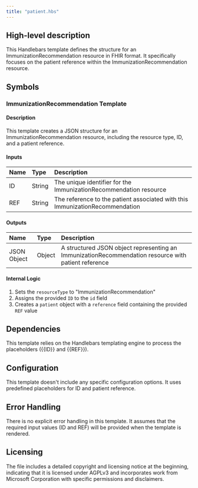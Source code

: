 ```yaml
---
title: "patient.hbs"
---
```


## High-level description
This Handlebars template defines the structure for an ImmunizationRecommendation resource in FHIR format. It specifically focuses on the patient reference within the ImmunizationRecommendation resource.

## Symbols

### ImmunizationRecommendation Template
#### Description
This template creates a JSON structure for an ImmunizationRecommendation resource, including the resource type, ID, and a patient reference.

#### Inputs
| Name | Type | Description |
|:-----|:-----|:------------|
| ID | String | The unique identifier for the ImmunizationRecommendation resource |
| REF | String | The reference to the patient associated with this ImmunizationRecommendation |

#### Outputs
| Name | Type | Description |
|:-----|:-----|:------------|
| JSON Object | Object | A structured JSON object representing an ImmunizationRecommendation resource with patient reference |

#### Internal Logic
1. Sets the `resourceType` to "ImmunizationRecommendation"
2. Assigns the provided `ID` to the `id` field
3. Creates a `patient` object with a `reference` field containing the provided `REF` value

## Dependencies
This template relies on the Handlebars templating engine to process the placeholders ({{ID}} and {{REF}}).

## Configuration
This template doesn't include any specific configuration options. It uses predefined placeholders for ID and patient reference.

## Error Handling
There is no explicit error handling in this template. It assumes that the required input values (ID and REF) will be provided when the template is rendered.

## Licensing
The file includes a detailed copyright and licensing notice at the beginning, indicating that it is licensed under AGPLv3 and incorporates work from Microsoft Corporation with specific permissions and disclaimers.